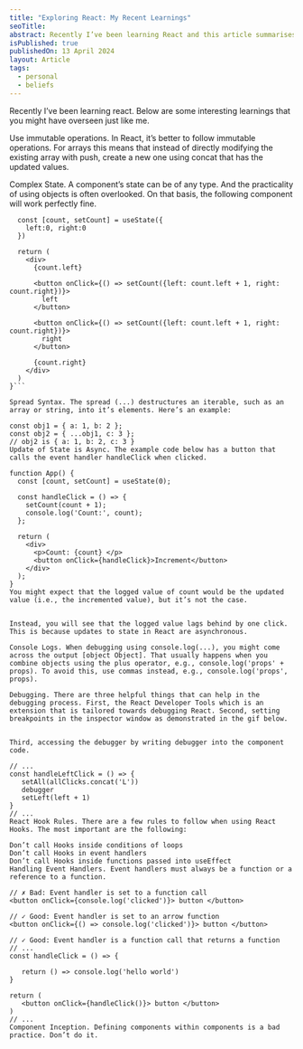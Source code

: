 ```yaml
---
title: "Exploring React: My Recent Learnings"
seoTitle: 
abstract: Recently I’ve been learning React and this article summarises my main learnings.
isPublished: true
publishedOn: 13 April 2024
layout: Article
tags:
  - personal
  - beliefs
---
```



Recently I’ve been learning react. Below are some interesting learnings that you might have overseen just like me.

Use immutable operations. In React, it’s better to follow immutable operations. For arrays this means that instead of directly modifying the existing array with push, create a new one using concat that has the updated values.

Complex State. A component’s state can be of any type. And the practicality of using objects is often overlooked. On that basis, the following component will work perfectly fine.

```const App = () => {
  const [count, setCount] = useState({
    left:0, right:0
  })

  return (
    <div>
      {count.left}

      <button onClick={() => setCount({left: count.left + 1, right: count.right})}>
        left
      </button>

      <button onClick={() => setCount({left: count.left + 1, right: count.right})}>
        right
      </button>

      {count.right}
    </div>
  )
}```

Spread Syntax. The spread (...) destructures an iterable, such as an array or string, into it’s elements. Here’s an example:

const obj1 = { a: 1, b: 2 };
const obj2 = { ...obj1, c: 3 };
// obj2 is { a: 1, b: 2, c: 3 }
Update of State is Async. The example code below has a button that calls the event handler handleClick when clicked.

function App() {
  const [count, setCount] = useState(0);

  const handleClick = () => {
    setCount(count + 1);
    console.log('Count:', count);
  };

  return (
    <div>
      <p>Count: {count} </p>
      <button onClick={handleClick}>Increment</button>
    </div>
  );
}
You might expect that the logged value of count would be the updated value (i.e., the incremented value), but it’s not the case.


Instead, you will see that the logged value lags behind by one click. This is because updates to state in React are asynchronous.

Console Logs. When debugging using console.log(...), you might come across the output [object Object]. That usually happens when you combine objects using the plus operator, e.g., console.log('props' + props). To avoid this, use commas instead, e.g., console.log('props', props).

Debugging. There are three helpful things that can help in the debugging process. First, the React Developer Tools which is an extension that is tailored towards debugging React. Second, setting breakpoints in the inspector window as demonstrated in the gif below.


Third, accessing the debugger by writing debugger into the component code.

// ...
const handleLeftClick = () => {
   setAll(allClicks.concat('L'))
   debugger
   setLeft(left + 1)
}
// ...
React Hook Rules. There are a few rules to follow when using React Hooks. The most important are the following:

Don’t call Hooks inside conditions of loops
Don’t call Hooks in event handlers
Don’t call Hooks inside functions passed into useEffect
Handling Event Handlers. Event handlers must always be a function or a reference to a function.

// ✗ Bad: Event handler is set to a function call
<button onClick={console.log('clicked')}> button </button>

// ✓ Good: Event handler is set to an arrow function
<button onClick={() => console.log('clicked')}> button </button>

// ✓ Good: Event handler is a function call that returns a function
// ...  
const handleClick = () => {

   return () => console.log('hello world')
}

return (
   <button onClick={handleClick()}> button </button>
)
// ...
Component Inception. Defining components within components is a bad practice. Don’t do it.